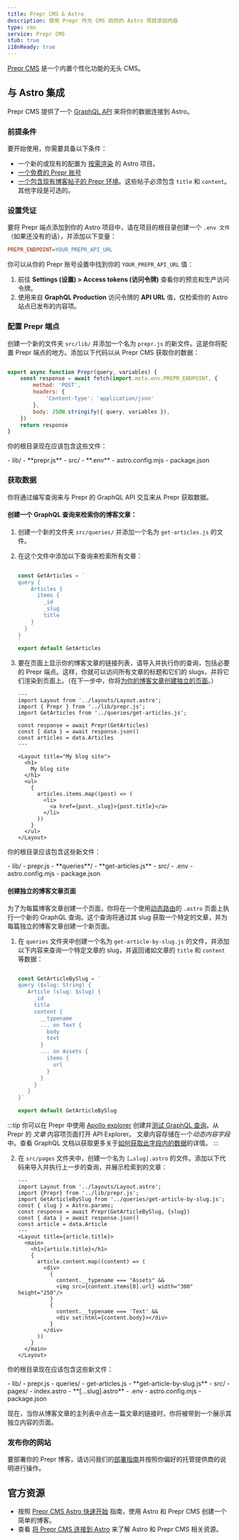 ```yaml
---
title: Prepr CMS & Astro
description: 使用 Prepr 作为 CMS 向你的 Astro 项目添加内容
type: cms
service: Prepr CMS
stub: true
i18nReady: true
---
```


[Prepr CMS](https://www.prepr.io/) 是一个内置个性化功能的无头 CMS。


## 与 Astro 集成

Prepr CMS 提供了一个 [GraphQL API](https://docs.prepr.io/reference/graphql/v1/overview) 来将你的数据连接到 Astro。

### 前提条件

要开始使用，你需要具备以下条件：

- 一个新的或现有的配置为 [按需渲染](/zh-cn/guides/server-side-rendering/) 的 Astro 项目。
- [一个免费的 Prepr 账号](https://signup.prepr.io/)
- [一个包含现有博客帖子的 Prepr 环境](https://docs.prepr.io/account/set-up-environments#create-an-envirntonment)。这些帖子必须包含 `title` 和 `content`。其他字段是可选的。

### 设置凭证

要将 Prepr 端点添加到你的 Astro 项目中，请在项目的根目录创建一个 `.env 文件`（如果还没有的话），并添加以下变量：

```ini title=".env"
PREPR_ENDPOINT=YOUR_PREPR_API_URL
```

你可以从你的 Prepr 账号设置中找到你的 `YOUR_PREPR_API_URL` 值：
1. 前往 **Settings (设置) > Access tokens (访问令牌)** 查看你的预览和生产访问令牌。
2. 使用来自 **GraphQL Production** 访问令牌的 **API URL** 值，仅检索你的 Astro 站点已发布的内容项。

### 配置 Prepr 端点

创建一个新的文件夹 `src/lib/` 并添加一个名为 `prepr.js` 的新文件。这是你将配置 Prepr 端点的地方。添加以下代码以从 Prepr CMS 获取你的数据：

```js title="src/lib/prepr.js"

export async function Prepr(query, variables) {
    const response = await fetch(import.meta.env.PREPR_ENDPOINT, {
        method: 'POST',
        headers: {
            'Content-Type': 'application/json'
        },
        body: JSON.stringify({ query, variables }),
    })
    return response
}
```

你的根目录现在应该包含这些文件：

<FileTree title="Project Structure">
- lib/
    - **prepr.js**
- src/
- **.env**
- astro.config.mjs
- package.json

</FileTree>

### 获取数据

你将通过编写查询来与 Prepr 的 GraphQL API 交互来从 Prepr 获取数据。

#### 创建一个 GraphQL 查询来检索你的博客文章：
1. 创建一个新的文件夹 `src/queries/` 并添加一个名为 `get-articles.js` 的文件。
2. 在这个文件中添加以下查询来检索所有文章：

    ```js title="src/queries/get-articles.js"

    const GetArticles = `
    query {
        Articles {
          items {
            _id
            _slug
            title
        }
      }
    }
    `
    export default GetArticles
    ```

3. 要在页面上显示你的博客文章的链接列表，请导入并执行你的查询，包括必要的 Prepr 端点。这样，你就可以访问所有文章的标题和它们的 slugs，并将它们渲染到页面上。（在下一步中，你将[为你的博客文章创建独立的页面](#创建独立的博客文章页面)。）

    ```astro title="src/pages/index.astro" ins={3-4, 6-8, 15-23}
    ---
    import Layout from '../layouts/Layout.astro';
    import { Prepr } from '../lib/prepr.js';
    import GetArticles from '../queries/get-articles.js';

    const response = await Prepr(GetArticles)
    const { data } = await response.json()
    const articles = data.Articles
    ---

    <Layout title="My blog site">
      <h1>
        My blog site
      </h1>
      <ul>
        {
          articles.items.map((post) => (
            <li>
              <a href={post._slug}>{post.title}</a>
            </li>
          ))
        }
      </ul>
    </Layout>
    ```


你的根目录应该包含这些新文件：

<FileTree title="Project Structure">
- lib/
    - prepr.js
    - **queries**/
        - **get-articles.js**
- src/
- .env
- astro.config.mjs
- package.json
</FileTree>

#### 创建独立的博客文章页面

为了为每篇博客文章创建一个页面，你将在一个使用[动态路由](/zh-cn/guides/routing/#服务器ssr模式)的 `.astro` 页面上执行一个新的 GraphQL 查询。这个查询将通过其 slug 获取一个特定的文章，并为每篇独立的博客文章创建一个新页面。

1. 在 `queries` 文件夹中创建一个名为 `get-article-by-slug.js` 的文件，并添加以下内容来查询一个特定文章的 slug，并返回诸如文章的 `title` 和 `content` 等数据：

    ```js title="src/lib/queries/get-article-by-slug.js"

    const GetArticleBySlug = `
    query ($slug: String) {
       Article (slug: $slug) {
         _id
         title
         content {
           __typename
           ... on Text {
             body
             text
           }
           ... on Assets {
             items {
               url
             }
           }
         }
       }
    }`

    export default GetArticleBySlug
    ```

:::tip
你可以在 Prepr 中使用 [Apollo explorer](https://studio.apollographql.com/sandbox/explorer) 创建并[测试 GraphQL 查询](https://docs.prepr.io/reference/graphql/v1/test-queries)。从 Prepr 的 *文章* 内容项页面打开 API Explorer。
文章内容存储在一个*动态内容字段*中。查看 GraphQL 文档以获取更多关于[如何获取此字段内的数据](https://docs.prepr.io/reference/graphql/v1/schema-field-types-dynamic-content-field)的详情。
:::

2. 在 `src/pages` 文件夹中，创建一个名为 `[…slug].astro` 的文件。添加以下代码来导入并执行上一步的查询，并展示检索到的文章：

    ```astro title="src/pages/[...slug].astro"
    ---
    import Layout from '../layouts/Layout.astro';
    import {Prepr} from '../lib/prepr.js';
    import GetArticleBySlug from '../queries/get-article-by-slug.js';
    const { slug } = Astro.params;
    const response = await Prepr(GetArticleBySlug, {slug})
    const { data } = await response.json()
    const article = data.Article
    ---
    <Layout title={article.title}>
      <main>
        <h1>{article.title}</h1>
        {
          article.content.map((content) => (
            <div>
              {
                content.__typename === "Assets" &&
                <img src={content.items[0].url} width="300" height="250"/>
              }
              {
                content.__typename === 'Text' &&
                <div set:html={content.body}></div>
              }
            </div>
          ))
        }
      </main>
    </Layout>
    ```

你的根目录现在应该包含这些新文件：

<FileTree title="Project Structure">
- lib/
    - prepr.js
    - queries/
        - get-articles.js
        - **get-article-by-slug.js**
- src/
    - pages/
      - index.astro
      - **[…slug].astro**
- .env
- astro.config.mjs
- package.json
</FileTree>

现在，当你从博客文章的主列表中点击一篇文章的链接时，你将被带到一个展示其独立内容的页面。

### 发布你的网站

要部署你的 Prepr 博客，请访问我们的[部署指南](/zh-cn/guides/deploy/)并按照你偏好的托管提供商的说明进行操作。

## 官方资源

- 按照 [Prepr CMS Astro 快速开始](https://github.com/preprio/astro-quick-start) 指南，使用 Astro 和 Prepr CMS 创建一个简单的博客。
- 查看 [将 Prepr CMS 连接到 Astro](https://docs.prepr.io/connecting-front-end-apps/astro) 来了解 Astro 和 Prepr CMS 相关资源。
